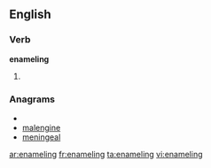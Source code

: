 ==English==

===Verb===
'''enameling'''

# {{present participle of|[[enamel]]}}

===Anagrams===
* {{alphagram|aeegilmnn}}
* [[malengine#English|malengine]]
* [[meningeal#English|meningeal]]

[[ar:enameling]]
[[fr:enameling]]
[[ta:enameling]]
[[vi:enameling]]